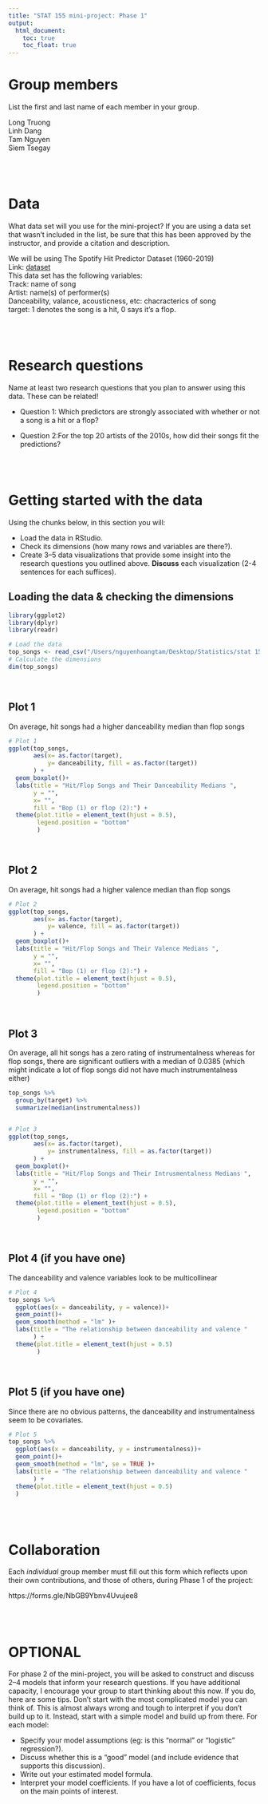 ```yaml
---
title: "STAT 155 mini-project: Phase 1"
output: 
  html_document:
    toc: true
    toc_float: true
---
```



# Group members

List the first and last name of each member in your group.

Long Truong
\
Linh Dang
\
Tam Nguyen
\
Siem Tsegay

\
\





# Data

What data set will you use for the mini-project? If you are using a data set that wasn't included in the list, be sure that this has been approved by the instructor, and provide a citation and description.


We will be using The Spotify Hit Predictor Dataset (1960-2019)
\
Link: [dataset](https://www.kaggle.com/datasets/theoverman/the-spotify-hit-predictor-dataset)
\
This data set has the following variables: 
\
Track: name of song
\
Artist: name(s) of performer(s)
\
Danceability, valance, acousticness, etc: chacracterics of song
\
target: 1 denotes the song is a hit, 0 says it's a flop.





\
\



# Research questions

Name at least two research questions that you plan to answer using this data. These can be related!

- Question 1: Which predictors are strongly associated with whether or not a song is a  hit or a flop?


- Question 2:For the top 20 artists of the 2010s, how did their songs fit the predictions? 



\
\


# Getting started with the data

Using the chunks below, in this section you will:

- Load the data in RStudio.
- Check its dimensions (how many rows and variables are there?).
- Create 3--5 data visualizations that provide some insight into the research questions you outlined above. **Discuss** each visualization (2-4 sentences for each suffices).


## Loading the data & checking the dimensions

```r
library(ggplot2)
library(dplyr)
library(readr)
```



```r
# Load the data
top_songs <- read_csv("/Users/nguyenhoangtam/Desktop/Statistics/stat 155 project /dataset-of-10s.csv")
# Calculate the dimensions
dim(top_songs)

```


\


## Plot 1

On average, hit songs had a higher danceability median than flop songs


```r
# Plot 1
ggplot(top_songs, 
       aes(x= as.factor(target), 
           y= danceability, fill = as.factor(target))
       ) + 
  geom_boxplot()+
  labs(title = "Hit/Flop Songs and Their Danceability Medians ",
       y = "",
       x= "",
       fill = "Bop (1) or flop (2):") +
  theme(plot.title = element_text(hjust = 0.5),
        legend.position = "bottom"
        )

```



\



## Plot 2

On average, hit songs had a higher valence median than flop songs

```r
# Plot 2
ggplot(top_songs, 
       aes(x= as.factor(target), 
           y= valence, fill = as.factor(target))
       ) + 
  geom_boxplot()+
  labs(title = "Hit/Flop Songs and Their Valence Medians ",
       y = "",
       x= "",
       fill = "Bop (1) or flop (2):") +
  theme(plot.title = element_text(hjust = 0.5),
        legend.position = "bottom"
        )
```




\


## Plot 3

On average, all hit songs has a zero rating of instrumentalness whereas for flop songs, there are significant outliers with a median of 0.0385 (which might indicate a lot of flop songs did not have much instrumentalness either)


```r

top_songs %>%
  group_by(target) %>% 
  summarize(median(instrumentalness))


# Plot 3
ggplot(top_songs, 
       aes(x= as.factor(target), 
           y= instrumentalness, fill = as.factor(target))
       ) + 
  geom_boxplot()+
  labs(title = "Hit/Flop Songs and Their Intrusmentalness Medians ",
       y = "",
       x= "",
       fill = "Bop (1) or flop (2):") +
  theme(plot.title = element_text(hjust = 0.5),
        legend.position = "bottom"
        )

```




\


## Plot 4 (if you have one)

The danceability and valence variables look to be multicollinear


```r
# Plot 4
top_songs %>% 
  ggplot(aes(x = danceability, y = valence))+
  geom_point()+
  geom_smooth(method = "lm" )+
  labs(title = "The relationship between danceability and valence "
       ) +
  theme(plot.title = element_text(hjust = 0.5)
        )
```




\


## Plot 5 (if you have one)

Since there are no obvious patterns, the danceability and instrumentalness seem to be covariates. 

```r
# Plot 5
top_songs %>% 
  ggplot(aes(x = danceability, y = instrumentalness))+
  geom_point()+
  geom_smooth(method = "lm", se = TRUE )+
  labs(title = "The relationship between danceability and valence "
       ) +
  theme(plot.title = element_text(hjust = 0.5)
  )

```






\
\



# Collaboration

Each *individual* group member must fill out this form which reflects upon their own contributions, and those of others, during Phase 1 of the project:

https://forms.gle/NbGB9Ybnv4Uvujee8





\
\



# OPTIONAL

For phase 2 of the mini-project, you will be asked to construct and discuss 2--4 models that inform your research questions. If you have additional capacity, I encourage your group to start thinking about this now. If you do, here are some tips. Don't start with the most complicated model you can think of. This is almost always wrong and tough to interpret if you don't build up to it. Instead, start with a simple model and build up from there. For each model:    

- Specify your model assumptions (eg: is this "normal" or "logistic" regression?).
- Discuss whether this is a "good" model (and include evidence that supports this discussion).
- Write out your estimated model formula.
- Interpret your model coefficients. If you have a lot of coefficients, focus on the main points of interest.
